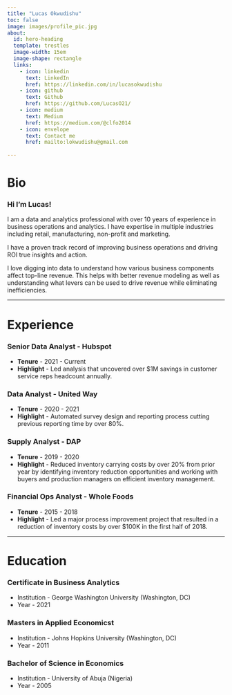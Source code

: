 ```yaml
---
title: "Lucas Okwudishu"
toc: false
image: images/profile_pic.jpg
about:
  id: hero-heading
  template: trestles
  image-width: 15em
  image-shape: rectangle
  links:
    - icon: linkedin
      text: LinkedIn
      href: https://linkedin.com/in/lucasokwudishu
    - icon: github
      text: Github
      href: https://github.com/LucasO21/
    - icon: medium
      text: Medium
      href: https://medium.com/@clfo2014
    - icon: envelope
      text: Contact me
      href: mailto:lokwudishu@gmail.com
    
---
```


# Bio

### Hi I'm Lucas!

I am a data and analytics professional with over 10 years of experience in business
operations and analytics. I have expertise in multiple industries including retail,
manufacturing, non-profit and marketing.

I have a proven track record of improving business operations and driving ROI true 
insights and action.

I love digging into data to understand how various business components affect top-line 
revenue. This helps with better revenue modeling as well as understanding what 
levers can be used to drive revenue while eliminating inefficiencies.

---

# Experience

### Senior Data Analyst - Hubspot
* **Tenure** - 2021 - Current
* **Highlight** - Led analysis that uncovered over $1M savings in customer service reps headcount annually.

### Data Analyst - United Way
* **Tenure** - 2020 - 2021 
* **Highlight** - Automated survey design and reporting process cutting previous reporting time by over 80%.

### Supply Analyst - DAP
* **Tenure** - 2019 - 2020 
* **Highlight** - Reduced inventory carrying costs by over 20% from prior year by identifying inventory reduction opportunities and working with buyers and production managers on efficient inventory management.


### Financial Ops Analyst - Whole Foods
* **Tenure** - 2015 - 2018 
* **Highlight** - Led a major process improvement project that resulted in a reduction of inventory costs by over $100K in the first half of 2018.

---

# Education

### Certificate in Business Analytics
* Institution - George Washington University (Washington, DC)
* Year - 2021

### Masters in Applied Economicst
* Institution - Johns Hopkins University (Washington, DC)
* Year - 2011

### Bachelor of Science in Economics
* Institution - University of Abuja (Nigeria)
* Year - 2005

